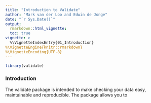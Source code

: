 ```yaml
---
title: "Introduction to Validate"
author: "Mark van der Loo and Edwin de Jonge"
date: "`r Sys.Date()`"
output: 
  rmarkdown::html_vignette:
  toc: true
vignette: >
  %\VignetteIndexEntry{01_Introduction}
%\VignetteEngine{knitr::rmarkdown}
%\VignetteEncoding{UTF-8}
---
```

  
  ```r
library(validate)
```

### Introduction

The validate package is intended to make checking your data easy, maintainable
and reproducible. The package allows you to

